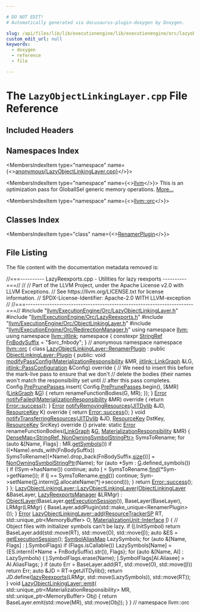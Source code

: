 ```yaml
---

# DO NOT EDIT!
# Automatically generated via docusaurus-plugin-doxygen by Doxygen.

slug: /api/files/lib/lib/executionengine/lib/executionengine/orc/lazyobjectlinkinglayer-cpp
custom_edit_url: null
keywords:
  - doxygen
  - reference
  - file

---
```





# The `LazyObjectLinkingLayer.cpp` File Reference

<DoxygenPage pluginConfig={pluginConfig}>



## Included Headers

<IncludesList>
<IncludesListItem
  filePath="llvm/ExecutionEngine/Orc/LazyObjectLinkingLayer.h"
  permalink="/docs/api/files/include/include/llvm/include/llvm/executionengine/include/llvm/executionengine/orc/lazyobjectlinkinglayer-h"
  isLocal="true" />
<IncludesListItem
  filePath="llvm/ExecutionEngine/Orc/LazyReexports.h"
  permalink="/docs/api/files/include/include/llvm/include/llvm/executionengine/include/llvm/executionengine/orc/lazyreexports-h"
  isLocal="true" />
<IncludesListItem
  filePath="llvm/ExecutionEngine/Orc/ObjectLinkingLayer.h"
  permalink="/docs/api/files/include/include/llvm/include/llvm/executionengine/include/llvm/executionengine/orc/objectlinkinglayer-h"
  isLocal="true" />
<IncludesListItem
  filePath="llvm/ExecutionEngine/Orc/RedirectionManager.h"
  permalink="/docs/api/files/include/include/llvm/include/llvm/executionengine/include/llvm/executionengine/orc/redirectionmanager-h"
  isLocal="true" />
</IncludesList>

## Namespaces Index

<MembersIndex>

<MembersIndexItem
  type="namespace"
  name={<><a href="/docs/api/namespaces/anonymous-lazyobjectlinkinglayer-cpp-">anonymous&#123;LazyObjectLinkingLayer.cpp&#125;</a></>}>
</MembersIndexItem>

<MembersIndexItem
  type="namespace"
  name={<><a href="/docs/api/namespaces/llvm">llvm</a></>}>
This is an optimization pass for GlobalISel generic memory operations. <a href="/docs/api/namespaces/llvm/#details">More...</a>
</MembersIndexItem>

<MembersIndexItem
  type="namespace"
  name={<><a href="/docs/api/namespaces/llvm/orc">llvm::orc</a></>}>
</MembersIndexItem>

</MembersIndex>

## Classes Index

<MembersIndex>

<MembersIndexItem
  type="class"
  name={<><a href="/docs/api/classes/llvm/orc/lazyobjectlinkinglayer/renamerplugin">RenamerPlugin</a></>}>
</MembersIndexItem>

</MembersIndex>


## File Listing

The file content with the documentation metadata removed is:

<ProgramListing>

<Link id="l00001" /><CodeLine lineNumber="1"><span class="doxyHighlightComment">//===---------- LazyReexports.cpp - Utilities for lazy reexports ----------===//</span></CodeLine>
<Link id="l00002" /><CodeLine lineNumber="2"><span class="doxyHighlightComment">//</span></CodeLine>
<Link id="l00003" /><CodeLine lineNumber="3"><span class="doxyHighlightComment">// Part of the LLVM Project, under the Apache License v2.0 with LLVM Exceptions.</span></CodeLine>
<Link id="l00004" /><CodeLine lineNumber="4"><span class="doxyHighlightComment">// See https://llvm.org/LICENSE.txt for license information.</span></CodeLine>
<Link id="l00005" /><CodeLine lineNumber="5"><span class="doxyHighlightComment">// SPDX-License-Identifier: Apache-2.0 WITH LLVM-exception</span></CodeLine>
<Link id="l00006" /><CodeLine lineNumber="6"><span class="doxyHighlightComment">//</span></CodeLine>
<Link id="l00007" /><CodeLine lineNumber="7"><span class="doxyHighlightComment">//===----------------------------------------------------------------------===//</span></CodeLine>
<Link id="l00008" /><CodeLine lineNumber="8"></CodeLine>
<Link id="l00009" /><CodeLine lineNumber="9"><span class="doxyHighlightPreprocessor">#include &quot;<a href="/docs/api/files/include/include/llvm/include/llvm/executionengine/include/llvm/executionengine/orc/lazyobjectlinkinglayer-h">llvm/ExecutionEngine/Orc/LazyObjectLinkingLayer.h</a>&quot;</span></CodeLine>
<Link id="l00010" /><CodeLine lineNumber="10"></CodeLine>
<Link id="l00011" /><CodeLine lineNumber="11"><span class="doxyHighlightPreprocessor">#include &quot;<a href="/docs/api/files/include/include/llvm/include/llvm/executionengine/include/llvm/executionengine/orc/lazyreexports-h">llvm/ExecutionEngine/Orc/LazyReexports.h</a>&quot;</span></CodeLine>
<Link id="l00012" /><CodeLine lineNumber="12"><span class="doxyHighlightPreprocessor">#include &quot;<a href="/docs/api/files/include/include/llvm/include/llvm/executionengine/include/llvm/executionengine/orc/objectlinkinglayer-h">llvm/ExecutionEngine/Orc/ObjectLinkingLayer.h</a>&quot;</span></CodeLine>
<Link id="l00013" /><CodeLine lineNumber="13"><span class="doxyHighlightPreprocessor">#include &quot;<a href="/docs/api/files/include/include/llvm/include/llvm/executionengine/include/llvm/executionengine/orc/redirectionmanager-h">llvm/ExecutionEngine/Orc/RedirectionManager.h</a>&quot;</span></CodeLine>
<Link id="l00014" /><CodeLine lineNumber="14"></CodeLine>
<Link id="l00015" /><CodeLine lineNumber="15"><span class="doxyHighlightKeyword">using namespace </span><span class="doxyHighlight"><a href="/docs/api/namespaces/llvm">llvm</a>;</span></CodeLine>
<Link id="l00016" /><CodeLine lineNumber="16"><span class="doxyHighlightKeyword">using namespace </span><span class="doxyHighlight"><a href="/docs/api/namespaces/llvm/jitlink">llvm::jitlink</a>;</span></CodeLine>
<Link id="l00017" /><CodeLine lineNumber="17"></CodeLine>
<Link id="l00018" /><CodeLine lineNumber="18" lineLink="/docs/api/namespaces/anonymous-lazyobjectlinkinglayer-cpp-"><span class="doxyHighlightKeyword">namespace </span><span class="doxyHighlight">&#123;</span></CodeLine>
<Link id="l00019" /><CodeLine lineNumber="19"></CodeLine>
<Link id="l00020" /><CodeLine lineNumber="20" lineLink="/docs/api/namespaces/anonymous-lazyobjectlinkinglayer-cpp-/#a857c1b7f19b63736bd32e98505cea6b3"><span class="doxyHighlightKeyword">constexpr</span><span class="doxyHighlight"> <a href="/docs/api/classes/llvm/stringref">StringRef</a> <a href="/docs/api/namespaces/anonymous-lazyobjectlinkinglayer-cpp-/#a857c1b7f19b63736bd32e98505cea6b3">FnBodySuffix</a> = </span><span class="doxyHighlightStringLiteral">&quot;$orc&#95;fnbody&quot;</span><span class="doxyHighlight">;</span></CodeLine>
<Link id="l00021" /><CodeLine lineNumber="21"></CodeLine>
<Link id="l00022" /><CodeLine lineNumber="22"><span class="doxyHighlight">&#125; </span><span class="doxyHighlightComment">// anonymous namespace</span></CodeLine>
<Link id="l00023" /><CodeLine lineNumber="23"></CodeLine>
<Link id="l00024" /><CodeLine lineNumber="24"><span class="doxyHighlightKeyword">namespace </span><span class="doxyHighlight"><a href="/docs/api/namespaces/llvm/orc">llvm::orc</a> &#123;</span></CodeLine>
<Link id="l00025" /><CodeLine lineNumber="25"></CodeLine>
<Link id="l00026" /><CodeLine lineNumber="26" lineLink="/docs/api/classes/llvm/orc/lazyobjectlinkinglayer/renamerplugin"><span class="doxyHighlightKeyword">class </span><span class="doxyHighlight"><a href="/docs/api/classes/llvm/orc/lazyobjectlinkinglayer/renamerplugin">LazyObjectLinkingLayer::RenamerPlugin</a></span></CodeLine>
<Link id="l00027" /><CodeLine lineNumber="27"><span class="doxyHighlight">    : </span><span class="doxyHighlightKeyword">public</span><span class="doxyHighlight"> <a href="/docs/api/classes/llvm/orc/linkgraphlinkinglayer/plugin">ObjectLinkingLayer::Plugin</a> &#123;</span></CodeLine>
<Link id="l00028" /><CodeLine lineNumber="28"><span class="doxyHighlightKeyword">public</span><span class="doxyHighlight">:</span></CodeLine>
<Link id="l00029" /><CodeLine lineNumber="29" lineLink="/docs/api/classes/llvm/orc/lazyobjectlinkinglayer/renamerplugin/#a3d67341ddf37cf397a977f8bca83d982"><span class="doxyHighlight">  </span><span class="doxyHighlightKeywordType">void</span><span class="doxyHighlight"> <a href="/docs/api/classes/llvm/orc/lazyobjectlinkinglayer/renamerplugin/#a3d67341ddf37cf397a977f8bca83d982">modifyPassConfig</a>(<a href="/docs/api/classes/llvm/orc/materializationresponsibility">MaterializationResponsibility</a> &amp;MR,</span></CodeLine>
<Link id="l00030" /><CodeLine lineNumber="30"><span class="doxyHighlight">                        <a href="/docs/api/classes/llvm/jitlink/linkgraph">jitlink::LinkGraph</a> &amp;LG,</span></CodeLine>
<Link id="l00031" /><CodeLine lineNumber="31"><span class="doxyHighlight">                        <a href="/docs/api/structs/llvm/jitlink/passconfiguration">jitlink::PassConfiguration</a> &amp;Config)</span><span class="doxyHighlightKeyword"> override </span><span class="doxyHighlight">&#123;</span></CodeLine>
<Link id="l00032" /><CodeLine lineNumber="32"><span class="doxyHighlight">    </span><span class="doxyHighlightComment">// We need to insert this before the mark-live pass to ensure that we don&#39;t</span></CodeLine>
<Link id="l00033" /><CodeLine lineNumber="33"><span class="doxyHighlight">    </span><span class="doxyHighlightComment">// delete the bodies (their names won&#39;t match the responsibility set until</span></CodeLine>
<Link id="l00034" /><CodeLine lineNumber="34"><span class="doxyHighlight">    </span><span class="doxyHighlightComment">// after this pass completes.</span></CodeLine>
<Link id="l00035" /><CodeLine lineNumber="35"><span class="doxyHighlight">    Config.<a href="/docs/api/structs/llvm/jitlink/passconfiguration/#ad40c7648b8ad38b6d942e7194a4faa34">PrePrunePasses</a>.insert(</span></CodeLine>
<Link id="l00036" /><CodeLine lineNumber="36"><span class="doxyHighlight">        Config.<a href="/docs/api/structs/llvm/jitlink/passconfiguration/#ad40c7648b8ad38b6d942e7194a4faa34">PrePrunePasses</a>.begin(),</span></CodeLine>
<Link id="l00037" /><CodeLine lineNumber="37"><span class="doxyHighlight">        &#91;&amp;MR&#93;(<a href="/docs/api/classes/llvm/jitlink/linkgraph">LinkGraph</a> &amp;<a href="/docs/api/files/lib/lib/support/md5-cpp/#ad96b7cf3182ce2ba85e5a7a93b12c441">G</a>) &#123; return renameFunctionBodies(G, MR); &#125;);</span></CodeLine>
<Link id="l00038" /><CodeLine lineNumber="38"><span class="doxyHighlight">  &#125;</span></CodeLine>
<Link id="l00039" /><CodeLine lineNumber="39"></CodeLine>
<Link id="l00040" /><CodeLine lineNumber="40" lineLink="/docs/api/classes/llvm/orc/lazyobjectlinkinglayer/renamerplugin/#a56d98f9ca94fdd8f08790709d2798b35"><span class="doxyHighlight">  <a href="/docs/api/classes/llvm/error">Error</a> <a href="/docs/api/classes/llvm/orc/lazyobjectlinkinglayer/renamerplugin/#a56d98f9ca94fdd8f08790709d2798b35">notifyFailed</a>(<a href="/docs/api/classes/llvm/orc/materializationresponsibility">MaterializationResponsibility</a> &amp;MR)</span><span class="doxyHighlightKeyword"> override </span><span class="doxyHighlight">&#123;</span></CodeLine>
<Link id="l00041" /><CodeLine lineNumber="41"><span class="doxyHighlight">    </span><span class="doxyHighlightKeywordFlow">return</span><span class="doxyHighlight"> <a href="/docs/api/classes/llvm/error/#a4dfd0813c3d0e0a30439b5a3e9196b59">Error::success</a>();</span></CodeLine>
<Link id="l00042" /><CodeLine lineNumber="42"><span class="doxyHighlight">  &#125;</span></CodeLine>
<Link id="l00043" /><CodeLine lineNumber="43"></CodeLine>
<Link id="l00044" /><CodeLine lineNumber="44" lineLink="/docs/api/classes/llvm/orc/lazyobjectlinkinglayer/renamerplugin/#a6e4fa307ef292cfd88502145287f86c1"><span class="doxyHighlight">  <a href="/docs/api/classes/llvm/error">Error</a> <a href="/docs/api/classes/llvm/orc/lazyobjectlinkinglayer/renamerplugin/#a6e4fa307ef292cfd88502145287f86c1">notifyRemovingResources</a>(<a href="/docs/api/classes/llvm/orc/jitdylib">JITDylib</a> &amp;JD, <a href="/docs/api/namespaces/llvm/orc/#a48eb648e96394270c69273c29bfad24e">ResourceKey</a> K)</span><span class="doxyHighlightKeyword"> override </span><span class="doxyHighlight">&#123;</span></CodeLine>
<Link id="l00045" /><CodeLine lineNumber="45"><span class="doxyHighlight">    </span><span class="doxyHighlightKeywordFlow">return</span><span class="doxyHighlight"> <a href="/docs/api/classes/llvm/error/#a4dfd0813c3d0e0a30439b5a3e9196b59">Error::success</a>();</span></CodeLine>
<Link id="l00046" /><CodeLine lineNumber="46"><span class="doxyHighlight">  &#125;</span></CodeLine>
<Link id="l00047" /><CodeLine lineNumber="47"></CodeLine>
<Link id="l00048" /><CodeLine lineNumber="48" lineLink="/docs/api/classes/llvm/orc/lazyobjectlinkinglayer/renamerplugin/#a8b79dd5800f66337bc79e1f0cad4f592"><span class="doxyHighlight">  </span><span class="doxyHighlightKeywordType">void</span><span class="doxyHighlight"> <a href="/docs/api/classes/llvm/orc/lazyobjectlinkinglayer/renamerplugin/#a8b79dd5800f66337bc79e1f0cad4f592">notifyTransferringResources</a>(<a href="/docs/api/classes/llvm/orc/jitdylib">JITDylib</a> &amp;JD, <a href="/docs/api/namespaces/llvm/orc/#a48eb648e96394270c69273c29bfad24e">ResourceKey</a> DstKey,</span></CodeLine>
<Link id="l00049" /><CodeLine lineNumber="49"><span class="doxyHighlight">                                   <a href="/docs/api/namespaces/llvm/orc/#a48eb648e96394270c69273c29bfad24e">ResourceKey</a> SrcKey)</span><span class="doxyHighlightKeyword"> override </span><span class="doxyHighlight">&#123;&#125;</span></CodeLine>
<Link id="l00050" /><CodeLine lineNumber="50"></CodeLine>
<Link id="l00051" /><CodeLine lineNumber="51"><span class="doxyHighlightKeyword">private</span><span class="doxyHighlight">:</span></CodeLine>
<Link id="l00052" /><CodeLine lineNumber="52"><span class="doxyHighlight">  </span><span class="doxyHighlightKeyword">static</span><span class="doxyHighlight"> <a href="/docs/api/classes/llvm/error">Error</a> renameFunctionBodies(<a href="/docs/api/classes/llvm/jitlink/linkgraph">LinkGraph</a> &amp;<a href="/docs/api/files/lib/lib/support/md5-cpp/#ad96b7cf3182ce2ba85e5a7a93b12c441">G</a>,</span></CodeLine>
<Link id="l00053" /><CodeLine lineNumber="53"><span class="doxyHighlight">                                    <a href="/docs/api/classes/llvm/orc/materializationresponsibility">MaterializationResponsibility</a> &amp;MR) &#123;</span></CodeLine>
<Link id="l00054" /><CodeLine lineNumber="54"><span class="doxyHighlight">    <a href="/docs/api/classes/llvm/densemap">DenseMap&lt;StringRef, NonOwningSymbolStringPtr&gt;</a> SymsToRename;</span></CodeLine>
<Link id="l00055" /><CodeLine lineNumber="55"><span class="doxyHighlight">    </span><span class="doxyHighlightKeywordFlow">for</span><span class="doxyHighlight"> (</span><span class="doxyHighlightKeyword">auto</span><span class="doxyHighlight"> &amp;&#91;Name, Flags&#93; : MR.<a href="/docs/api/classes/llvm/orc/materializationresponsibility/#af910704def480532e65d496cad56d045">getSymbols</a>())</span></CodeLine>
<Link id="l00056" /><CodeLine lineNumber="56"><span class="doxyHighlight">      </span><span class="doxyHighlightKeywordFlow">if</span><span class="doxyHighlight"> ((&#42;Name).ends&#95;with(FnBodySuffix))</span></CodeLine>
<Link id="l00057" /><CodeLine lineNumber="57"><span class="doxyHighlight">        SymsToRename&#91;(&#42;Name).drop&#95;back(FnBodySuffix.<a href="/docs/api/classes/llvm/stringref/#a5db9240c74644c67759dd0f901fc3c7d">size</a>())&#93; =</span></CodeLine>
<Link id="l00058" /><CodeLine lineNumber="58"><span class="doxyHighlight">            <a href="/docs/api/classes/llvm/orc/nonowningsymbolstringptr">NonOwningSymbolStringPtr</a>(Name);</span></CodeLine>
<Link id="l00059" /><CodeLine lineNumber="59"></CodeLine>
<Link id="l00060" /><CodeLine lineNumber="60"><span class="doxyHighlight">    </span><span class="doxyHighlightKeywordFlow">for</span><span class="doxyHighlight"> (</span><span class="doxyHighlightKeyword">auto</span><span class="doxyHighlight"> &#42;Sym : <a href="/docs/api/files/lib/lib/support/md5-cpp/#ad96b7cf3182ce2ba85e5a7a93b12c441">G</a>.defined&#95;symbols()) &#123;</span></CodeLine>
<Link id="l00061" /><CodeLine lineNumber="61"><span class="doxyHighlight">      </span><span class="doxyHighlightKeywordFlow">if</span><span class="doxyHighlight"> (!Sym-&gt;hasName())</span></CodeLine>
<Link id="l00062" /><CodeLine lineNumber="62"><span class="doxyHighlight">        </span><span class="doxyHighlightKeywordFlow">continue</span><span class="doxyHighlight">;</span></CodeLine>
<Link id="l00063" /><CodeLine lineNumber="63"><span class="doxyHighlight">      </span><span class="doxyHighlightKeyword">auto</span><span class="doxyHighlight"> <a href="/docs/api/files/lib/lib/support/md5-cpp/#ac0eafdc9ee161b71e7af98af736952fd">I</a> = SymsToRename.<a href="/docs/api/classes/llvm/densemapbase/#a0c047f127ed4380a6f383d70bec4eb94">find</a>(&#42;Sym-&gt;getName());</span></CodeLine>
<Link id="l00064" /><CodeLine lineNumber="64"><span class="doxyHighlight">      </span><span class="doxyHighlightKeywordFlow">if</span><span class="doxyHighlight"> (<a href="/docs/api/files/lib/lib/support/md5-cpp/#ac0eafdc9ee161b71e7af98af736952fd">I</a> == SymsToRename.<a href="/docs/api/classes/llvm/densemapbase/#a65520b9c67759099e313d0f4e7b5ff9e">end</a>())</span></CodeLine>
<Link id="l00065" /><CodeLine lineNumber="65"><span class="doxyHighlight">        </span><span class="doxyHighlightKeywordFlow">continue</span><span class="doxyHighlight">;</span></CodeLine>
<Link id="l00066" /><CodeLine lineNumber="66"><span class="doxyHighlight">      Sym-&gt;setName(<a href="/docs/api/files/lib/lib/support/md5-cpp/#ad96b7cf3182ce2ba85e5a7a93b12c441">G</a>.intern(<a href="/docs/api/files/lib/lib/support/md5-cpp/#ad96b7cf3182ce2ba85e5a7a93b12c441">G</a>.allocateName(&#42;<a href="/docs/api/files/lib/lib/support/md5-cpp/#ac0eafdc9ee161b71e7af98af736952fd">I</a>-&gt;second)));</span></CodeLine>
<Link id="l00067" /><CodeLine lineNumber="67"><span class="doxyHighlight">    &#125;</span></CodeLine>
<Link id="l00068" /><CodeLine lineNumber="68"></CodeLine>
<Link id="l00069" /><CodeLine lineNumber="69"><span class="doxyHighlight">    </span><span class="doxyHighlightKeywordFlow">return</span><span class="doxyHighlight"> <a href="/docs/api/classes/llvm/error/#a4dfd0813c3d0e0a30439b5a3e9196b59">Error::success</a>();</span></CodeLine>
<Link id="l00070" /><CodeLine lineNumber="70"><span class="doxyHighlight">  &#125;</span></CodeLine>
<Link id="l00071" /><CodeLine lineNumber="71"><span class="doxyHighlight">&#125;;</span></CodeLine>
<Link id="l00072" /><CodeLine lineNumber="72"></CodeLine>
<Link id="l00073" /><CodeLine lineNumber="73" lineLink="/docs/api/classes/llvm/orc/lazyobjectlinkinglayer/#a9a691ac4e3133d9a248e4e7848c0e8ae"><span class="doxyHighlight"><a href="/docs/api/classes/llvm/orc/lazyobjectlinkinglayer/#a9a691ac4e3133d9a248e4e7848c0e8ae">LazyObjectLinkingLayer::LazyObjectLinkingLayer</a>(<a href="/docs/api/classes/llvm/orc/objectlinkinglayer">ObjectLinkingLayer</a> &amp;BaseLayer,</span></CodeLine>
<Link id="l00074" /><CodeLine lineNumber="74"><span class="doxyHighlight">                                               <a href="/docs/api/classes/llvm/orc/lazyreexportsmanager">LazyReexportsManager</a> &amp;LRMgr)</span></CodeLine>
<Link id="l00075" /><CodeLine lineNumber="75"><span class="doxyHighlight">    : <a href="/docs/api/classes/llvm/orc/objectlayer/#a0d6024646f832479165e8c3400fb7134">ObjectLayer</a>(BaseLayer.<a href="/docs/api/classes/llvm/orc/objectlayer/#af91de67ed0b71da951930ecbfebb6dad">getExecutionSession</a>()), BaseLayer(BaseLayer),</span></CodeLine>
<Link id="l00076" /><CodeLine lineNumber="76"><span class="doxyHighlight">      LRMgr(LRMgr) &#123;</span></CodeLine>
<Link id="l00077" /><CodeLine lineNumber="77"><span class="doxyHighlight">  BaseLayer.addPlugin(std::make&#95;unique&lt;RenamerPlugin&gt;());</span></CodeLine>
<Link id="l00078" /><CodeLine lineNumber="78"><span class="doxyHighlight">&#125;</span></CodeLine>
<Link id="l00079" /><CodeLine lineNumber="79"></CodeLine>
<Link id="l00080" /><CodeLine lineNumber="80" lineLink="/docs/api/classes/llvm/orc/lazyobjectlinkinglayer/#a9ee25df2d86e67ef3abfcdd189e5c3a2"><span class="doxyHighlight"><a href="/docs/api/classes/llvm/error">Error</a> <a href="/docs/api/classes/llvm/orc/lazyobjectlinkinglayer/#a9ee25df2d86e67ef3abfcdd189e5c3a2">LazyObjectLinkingLayer::add</a>(<a href="/docs/api/namespaces/llvm/orc/#a25b487d71ccd2a8f38131e2b21c5d612">ResourceTrackerSP</a> RT,</span></CodeLine>
<Link id="l00081" /><CodeLine lineNumber="81"><span class="doxyHighlight">                                  std::unique&#95;ptr&lt;MemoryBuffer&gt; O,</span></CodeLine>
<Link id="l00082" /><CodeLine lineNumber="82"><span class="doxyHighlight">                                  <a href="/docs/api/structs/llvm/orc/materializationunit/interface">MaterializationUnit::Interface</a> <a href="/docs/api/files/lib/lib/support/md5-cpp/#ac0eafdc9ee161b71e7af98af736952fd">I</a>) &#123;</span></CodeLine>
<Link id="l00083" /><CodeLine lineNumber="83"></CodeLine>
<Link id="l00084" /><CodeLine lineNumber="84"><span class="doxyHighlight">  </span><span class="doxyHighlightComment">// Object files with initializer symbols can&#39;t be lazy.</span></CodeLine>
<Link id="l00085" /><CodeLine lineNumber="85"><span class="doxyHighlight">  </span><span class="doxyHighlightKeywordFlow">if</span><span class="doxyHighlight"> (<a href="/docs/api/files/lib/lib/support/md5-cpp/#ac0eafdc9ee161b71e7af98af736952fd">I</a>.InitSymbol)</span></CodeLine>
<Link id="l00086" /><CodeLine lineNumber="86"><span class="doxyHighlight">    </span><span class="doxyHighlightKeywordFlow">return</span><span class="doxyHighlight"> BaseLayer.add(std::move(RT), std::move(O), std::move(<a href="/docs/api/files/lib/lib/support/md5-cpp/#ac0eafdc9ee161b71e7af98af736952fd">I</a>));</span></CodeLine>
<Link id="l00087" /><CodeLine lineNumber="87"></CodeLine>
<Link id="l00088" /><CodeLine lineNumber="88"><span class="doxyHighlight">  </span><span class="doxyHighlightKeyword">auto</span><span class="doxyHighlight"> &amp;ES = <a href="/docs/api/classes/llvm/orc/objectlayer/#af91de67ed0b71da951930ecbfebb6dad">getExecutionSession</a>();</span></CodeLine>
<Link id="l00089" /><CodeLine lineNumber="89"><span class="doxyHighlight">  <a href="/docs/api/namespaces/llvm/orc/#adfa7bcc2544e48c4531ebfe74ae622b2">SymbolAliasMap</a> LazySymbols;</span></CodeLine>
<Link id="l00090" /><CodeLine lineNumber="90"><span class="doxyHighlight">  </span><span class="doxyHighlightKeywordFlow">for</span><span class="doxyHighlight"> (</span><span class="doxyHighlightKeyword">auto</span><span class="doxyHighlight"> &amp;&#91;Name, Flags&#93; : <a href="/docs/api/files/lib/lib/support/md5-cpp/#ac0eafdc9ee161b71e7af98af736952fd">I</a>.SymbolFlags)</span></CodeLine>
<Link id="l00091" /><CodeLine lineNumber="91"><span class="doxyHighlight">    </span><span class="doxyHighlightKeywordFlow">if</span><span class="doxyHighlight"> (Flags.isCallable())</span></CodeLine>
<Link id="l00092" /><CodeLine lineNumber="92"><span class="doxyHighlight">      LazySymbols&#91;Name&#93; = &#123;ES.intern((&#42;Name + FnBodySuffix).str()), Flags&#125;;</span></CodeLine>
<Link id="l00093" /><CodeLine lineNumber="93"></CodeLine>
<Link id="l00094" /><CodeLine lineNumber="94"><span class="doxyHighlight">  </span><span class="doxyHighlightKeywordFlow">for</span><span class="doxyHighlight"> (</span><span class="doxyHighlightKeyword">auto</span><span class="doxyHighlight"> &amp;&#91;Name, AI&#93; : LazySymbols) &#123;</span></CodeLine>
<Link id="l00095" /><CodeLine lineNumber="95"><span class="doxyHighlight">    <a href="/docs/api/files/lib/lib/support/md5-cpp/#ac0eafdc9ee161b71e7af98af736952fd">I</a>.SymbolFlags.erase(Name);</span></CodeLine>
<Link id="l00096" /><CodeLine lineNumber="96"><span class="doxyHighlight">    <a href="/docs/api/files/lib/lib/support/md5-cpp/#ac0eafdc9ee161b71e7af98af736952fd">I</a>.SymbolFlags&#91;AI.Aliasee&#93; = AI.AliasFlags;</span></CodeLine>
<Link id="l00097" /><CodeLine lineNumber="97"><span class="doxyHighlight">  &#125;</span></CodeLine>
<Link id="l00098" /><CodeLine lineNumber="98"></CodeLine>
<Link id="l00099" /><CodeLine lineNumber="99"><span class="doxyHighlight">  </span><span class="doxyHighlightKeywordFlow">if</span><span class="doxyHighlight"> (</span><span class="doxyHighlightKeyword">auto</span><span class="doxyHighlight"> Err = BaseLayer.add(RT, std::move(O), std::move(<a href="/docs/api/files/lib/lib/support/md5-cpp/#ac0eafdc9ee161b71e7af98af736952fd">I</a>)))</span></CodeLine>
<Link id="l00100" /><CodeLine lineNumber="100"><span class="doxyHighlight">    </span><span class="doxyHighlightKeywordFlow">return</span><span class="doxyHighlight"> Err;</span></CodeLine>
<Link id="l00101" /><CodeLine lineNumber="101"></CodeLine>
<Link id="l00102" /><CodeLine lineNumber="102"><span class="doxyHighlight">  </span><span class="doxyHighlightKeyword">auto</span><span class="doxyHighlight"> &amp;JD = RT-&gt;getJITDylib();</span></CodeLine>
<Link id="l00103" /><CodeLine lineNumber="103"><span class="doxyHighlight">  </span><span class="doxyHighlightKeywordFlow">return</span><span class="doxyHighlight"> JD.define(<a href="/docs/api/namespaces/llvm/orc/#aa74c9e8e6a57d19831cc120e9b2a37fd">lazyReexports</a>(LRMgr, std::move(LazySymbols)), std::move(RT));</span></CodeLine>
<Link id="l00104" /><CodeLine lineNumber="104"><span class="doxyHighlight">&#125;</span></CodeLine>
<Link id="l00105" /><CodeLine lineNumber="105"></CodeLine>
<Link id="l00106" /><CodeLine lineNumber="106" lineLink="/docs/api/classes/llvm/orc/lazyobjectlinkinglayer/#a76889584b31689c1a3d669aed9e5454e"><span class="doxyHighlightKeywordType">void</span><span class="doxyHighlight"> <a href="/docs/api/classes/llvm/orc/lazyobjectlinkinglayer/#a76889584b31689c1a3d669aed9e5454e">LazyObjectLinkingLayer::emit</a>(</span></CodeLine>
<Link id="l00107" /><CodeLine lineNumber="107"><span class="doxyHighlight">    std::unique&#95;ptr&lt;MaterializationResponsibility&gt; MR,</span></CodeLine>
<Link id="l00108" /><CodeLine lineNumber="108"><span class="doxyHighlight">    std::unique&#95;ptr&lt;MemoryBuffer&gt; Obj) &#123;</span></CodeLine>
<Link id="l00109" /><CodeLine lineNumber="109"><span class="doxyHighlight">  </span><span class="doxyHighlightKeywordFlow">return</span><span class="doxyHighlight"> BaseLayer.emit(std::move(MR), std::move(Obj));</span></CodeLine>
<Link id="l00110" /><CodeLine lineNumber="110"><span class="doxyHighlight">&#125;</span></CodeLine>
<Link id="l00111" /><CodeLine lineNumber="111"></CodeLine>
<Link id="l00112" /><CodeLine lineNumber="112"><span class="doxyHighlight">&#125; </span><span class="doxyHighlightComment">// namespace llvm::orc</span></CodeLine>

</ProgramListing>


</DoxygenPage>
